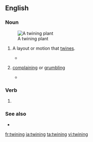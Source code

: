 ==English==

===Noun===
{{en-noun|~}}

[[File:PSM V67 D188 Twining plant wild morning glory.png|thumb|right|A twining plant]]
# {{lb|en|countable}} A layout or motion that [[twine]]s.
#* {{quote-book|year=1907|author=Ludwig Jost, Robert John Harvey Gibson|title=Lectures on plant physiology|passage=In addition to autonomous movements in one plane we have also autonomous movements in space, such as torsions and '''twinings'''.}}
# {{lb|en|British|uncountable|regional|West|_|Cumbria}} [[complaining]] or [[grumbling]]
#* {{quote-journal|date=November 23, 2009|author=agency.|title=Cockermouth starts journey back from flood devastation|work=The Guardian|url= |page= |passage=''Canon Bryan Rowe, quoted in the article''. It's going to take months to put right. But you won't hear any twining [Cumbrian dialect for moaning]. Nobody is going: 'Woe is us'. Everybody is just trying to help somebody else.}}

===Verb===
{{head|en|present participle}}

# {{present participle of|lang=en|twine}}

===See also===
* {{l|en|twinning}}

[[fr:twining]]
[[ja:twining]]
[[ta:twining]]
[[vi:twining]]
